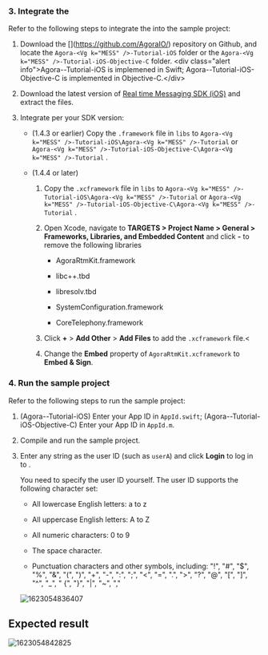 <PlatformWrapper platform="ios">

### 3. Integrate the <Vg k="MESS_SDK" />

Refer to the following steps to integrate the <Vg k="MESS_SDK" /> into the sample project:

1.  Download the [<Vg k="SIG" />](https://github.com/AgoraIO/<Vg k="MESS" />) repository on Github, and locate the `Agora-<Vg k="MESS" />-Tutorial-iOS` folder or the `Agora-<Vg k="MESS" />-Tutorial-iOS-Objective-C` folder.
    &lt;div class="alert info"&gt;Agora-<Vg k="MESS" />-Tutorial-iOS is implemened in Swift; Agora-<Vg k="MESS" />-Tutorial-iOS-Objective-C is implemented in Objective-C.&lt;/div&gt;

2.  Download the latest version of [Real time Messaging SDK (iOS)](../reference/downloads) and extract the files.

3.  Integrate per your SDK version:

    -   (1.4.3 or earlier) Copy the `.framework` file in `libs` to `Agora-<Vg k="MESS" />-Tutorial-iOS\Agora-<Vg k="MESS" />-Tutorial` or `Agora-<Vg k="MESS" />-Tutorial-iOS-Objective-C\Agora-<Vg k="MESS" />-Tutorial` .

    -   (1.4.4 or later)

        1.  Copy the `.xcframework` file in `libs` to `Agora-<Vg k="MESS" />-Tutorial-iOS\Agora-<Vg k="MESS" />-Tutorial` or `Agora-<Vg k="MESS" />-Tutorial-iOS-Objective-C\Agora-<Vg k="MESS" />-Tutorial` .

        2.  Open Xcode, navigate to **TARGETS &gt; Project Name &gt; General &gt; Frameworks, Libraries, and Embedded Content** and click **-** to remove the following libraries

            -   AgoraRtmKit.framework

            -   libc++.tbd

            -   libresolv.tbd

            -   SystemConfiguration.framework

            -   CoreTelephony.framework

        3.  Click **+** &gt; **Add Other** &gt; **Add Files** to add the `.xcframework` file.&lt;

        4.  Change the **Embed** property of `AgoraRtmKit.xcframework` to **Embed & Sign**.

### 4. Run the sample project

Refer to the following steps to run the sample project:

1.  (Agora-<Vg k="MESS" />-Tutorial-iOS) Enter your App ID in `AppId.swift`; (Agora-<Vg k="MESS" />-Tutorial-iOS-Objective-C) Enter your App ID in `AppId.m`.

2.  Compile and run the sample project.

3.  Enter any string as the user ID (such as `userA`) and click **Login** to log in to <Vg k="SIG" />.

    You need to specify the user ID yourself. The user ID supports the following character set:

    -   All lowercase English letters: a to z

    -   All uppercase English letters: A to Z

    -   All numeric characters: 0 to 9

    -   The space character.

    -   Punctuation characters and other symbols, including: "!", "#", "$", "%", "&", "(", ")", "+", "-", ":", ";", "&lt;", "=", ".", "&gt;", "?", "@", "[", "]", "^", "_", " {", "}", "\|", "\~", ","

    ![1623054836407](https://web-cdn.agora.io/docs-files/1623054836407)

## Expected result

![1623054842825](https://web-cdn.agora.io/docs-files/1623054842825)
</PlatformWrapper>
